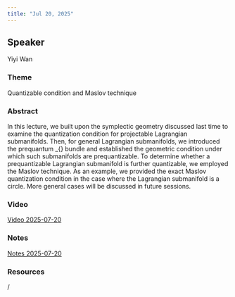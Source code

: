 ```yaml
---
title: "Jul 20, 2025"
---
```


## Speaker
Yiyi Wan

### Theme
Quantizable condition and Maslov technique

### Abstract
In this lecture, we built upon the symplectic geometry discussed last time to examine the quantization condition for projectable Lagrangian submanifolds. Then, for general Lagrangian submanifolds, we introduced the prequantum \mathbb{T}_{\hbar} bundle and established the geometric condition under which such submanifolds are prequantizable. To determine whether a prequantizable Lagrangian submanifold is further quantizable, we employed the Maslov technique. As an example, we provided the exact Maslov quantization condition in the case where the Lagrangian submanifold is a circle. More general cases will be discussed in future sessions.

### Video
[Video 2025-07-20](https://drive.google.com/file/d/1dh4RsLJUcGZxIa6J4I02KM7uI5USmBYv/view?usp=sharing)

### Notes
[Notes 2025-07-20](https://drive.google.com/file/d/1U9heTq3b-yofhQlhEDPGnZxyGV4_REEE/view?usp=sharing)

### Resources
/